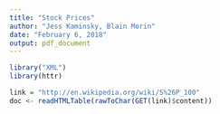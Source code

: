 ```yaml
---
title: "Stock Prices"
author: "Jess Kaminsky, Blain Morin"
date: "February 6, 2018"
output: pdf_document
---
```


```r
library("XML")
library(httr)

link = "http://en.wikipedia.org/wiki/S%26P_100"
doc <- readHTMLTable(rawToChar(GET(link)$content))
```

